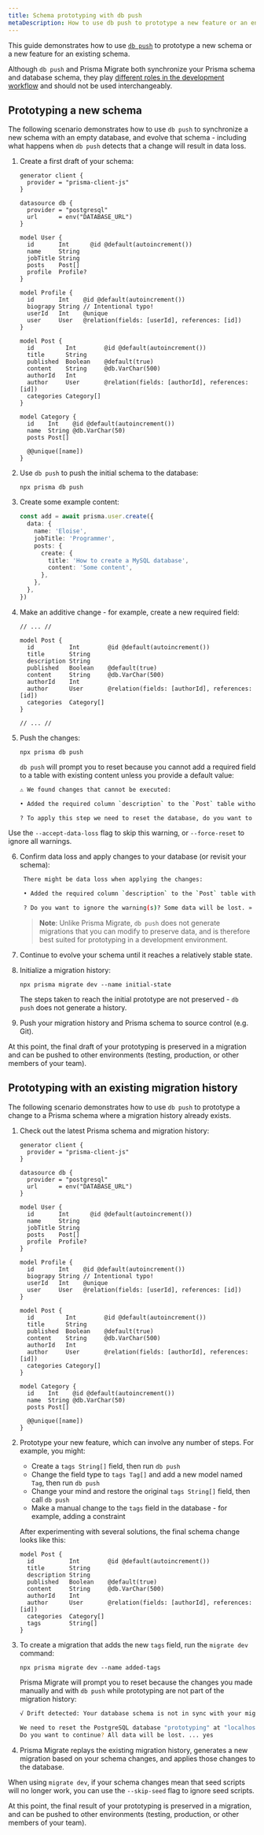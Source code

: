 ```yaml
---
title: Schema prototyping with db push
metaDescription: How to use db push to prototype a new feature or an entirely new schema.
---
```


<TopBlock>

This guide demonstrates how to use [`db push`](/reference/api-reference/prisma-cli/command-reference#db-push) to prototype a new schema or a new feature for an existing schema.

Although `db push` and Prisma Migrate both synchronize your Prisma schema and database schema, they play [different roles in the development workflow](/concepts/components/prisma-migrate/db-push#choosing-db-push-or-prisma-migrate) and should not be used interchangeably.

</TopBlock>

## Prototyping a new schema

The following scenario demonstrates how to use `db push` to synchronize a new schema with an empty database, and evolve that schema - including what happens when `db push` detects that a change will result in data loss.

1.  Create a first draft of your schema:

    ```prisma
    generator client {
      provider = "prisma-client-js"
    }
    
    datasource db {
      provider = "postgresql"
      url      = env("DATABASE_URL")
    }
    
    model User {
      id       Int      @id @default(autoincrement())
      name     String
      jobTitle String
      posts    Post[]
      profile  Profile?
    }
    
    model Profile {
      id       Int    @id @default(autoincrement())
      biograpy String // Intentional typo!
      userId   Int    @unique
      user     User   @relation(fields: [userId], references: [id])
    }
    
    model Post {
      id         Int        @id @default(autoincrement())
      title      String
      published  Boolean    @default(true)
      content    String     @db.VarChar(500)
      authorId   Int
      author     User       @relation(fields: [authorId], references: [id])
      categories Category[]
    }
    
    model Category {
      id    Int    @id @default(autoincrement())
      name  String @db.VarChar(50)
      posts Post[]
    
      @@unique([name])
    }
    ```

2.  Use `db push` to push the initial schema to the database:

    ```terminal
    npx prisma db push
    ```

3.  Create some example content:

    ```ts
    const add = await prisma.user.create({
      data: {
        name: 'Eloise',
        jobTitle: 'Programmer',
        posts: {
          create: {
            title: 'How to create a MySQL database',
            content: 'Some content',
          },
        },
      },
    })
    ```

4.  Make an additive change - for example, create a new required field:

    ```prisma highlight=6;add
    // ... //
    
    model Post {
      id          Int        @id @default(autoincrement())
      title       String
      description String
      published   Boolean    @default(true)
      content     String     @db.VarChar(500)
      authorId    Int
      author      User       @relation(fields: [authorId], references: [id])
      categories  Category[]
    }
    
    // ... //
    ```

5.  Push the changes:

    ```terminal
    npx prisma db push
    ```

    `db push` will prompt you to reset because you cannot add a required field to a table with existing content unless you provide a default value:

    ```bash
    ⚠️ We found changes that cannot be executed:

    • Added the required column `description` to the `Post` table without a default value. There are 2 rows in this table, it is not possible to execute this.

    ? To apply this step we need to reset the database, do you want to continue? All data will be lost. » (y/N)
    ```

<Tip>

Use the `--accept-data-loss` flag to skip this warning, or `--force-reset` to ignore all warnings.

</Tip>

6.  Confirm data loss and apply changes to your database (or revisit your schema):

    ```bash
     There might be data loss when applying the changes:

     • Added the required column `description` to the `Post` table without a default value.

     ? Do you want to ignore the warning(s)? Some data will be lost. » (y/N)
    ```

    > **Note**: Unlike Prisma Migrate, `db push` does not generate migrations that you can modify to preserve data, and is therefore best suited for prototyping in a development environment.

7.  Continue to evolve your schema until it reaches a relatively stable state.

8.  Initialize a migration history:

    ```terminal
    npx prisma migrate dev --name initial-state
    ```

    The steps taken to reach the initial prototype are not preserved - `db push` does not generate a history.

9.  Push your migration history and Prisma schema to source control (e.g. Git).

At this point, the final draft of your prototyping is preserved in a migration and can be pushed to other environments (testing, production, or other members of your team).

## Prototyping with an existing migration history

The following scenario demonstrates how to use `db push` to prototype a change to a Prisma schema where a migration history already exists.

1. Check out the latest Prisma schema and migration history:

   ```prisma
   generator client {
     provider = "prisma-client-js"
   }
   
   datasource db {
     provider = "postgresql"
     url      = env("DATABASE_URL")
   }
   
   model User {
     id       Int      @id @default(autoincrement())
     name     String
     jobTitle String
     posts    Post[]
     profile  Profile?
   }
   
   model Profile {
     id       Int    @id @default(autoincrement())
     biograpy String // Intentional typo!
     userId   Int    @unique
     user     User   @relation(fields: [userId], references: [id])
   }
   
   model Post {
     id         Int        @id @default(autoincrement())
     title      String
     published  Boolean    @default(true)
     content    String     @db.VarChar(500)
     authorId   Int
     author     User       @relation(fields: [authorId], references: [id])
     categories Category[]
   }
   
   model Category {
     id    Int    @id @default(autoincrement())
     name  String @db.VarChar(50)
     posts Post[]
   
     @@unique([name])
   }
   ```

2. Prototype your new feature, which can involve any number of steps. For example, you might:

   - Create a `tags String[]` field, then run `db push`
   - Change the field type to `tags Tag[]` and add a new model named `Tag`, then run `db push`
   - Change your mind and restore the original `tags String[]` field, then call `db push`
   - Make a manual change to the `tags` field in the database - for example, adding a constraint

   After experimenting with several solutions, the final schema change looks like this:

   ```prisma
   model Post {
     id          Int        @id @default(autoincrement())
     title       String
     description String
     published   Boolean    @default(true)
     content     String     @db.VarChar(500)
     authorId    Int
     author      User       @relation(fields: [authorId], references: [id])
     categories  Category[]
     tags        String[]
   }
   ```

3. To create a migration that adds the new `tags` field, run the `migrate dev` command:

   ```terminal
   npx prisma migrate dev --name added-tags
   ```

   Prisma Migrate will prompt you to reset because the changes you made manually and with `db push` while prototyping are not part of the migration history:

   ```bash
   √ Drift detected: Your database schema is not in sync with your migration history.

   We need to reset the PostgreSQL database "prototyping" at "localhost:5432".
   Do you want to continue? All data will be lost. ... yes
   ```

4. Prisma Migrate replays the existing migration history, generates a new migration based on your schema changes, and applies those changes to the database.

<Tip>

When using `migrate dev`, if your schema changes mean that seed scripts will no longer work, you can use the `--skip-seed` flag to ignore seed scripts.

</Tip>

At this point, the final result of your prototyping is preserved in a migration, and can be pushed to other environments (testing, production, or other members of your team).
